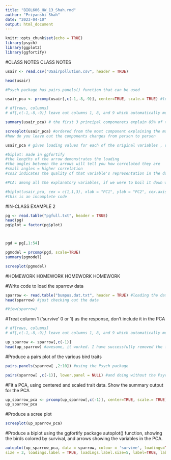 ---
title: "BIOL606_HW_13_Shah.rmd"
author: "Priyanshi Shah"
date: "2023-04-10"
output: html_document
---

```{r setup, include=FALSE}
knitr::opts_chunk$set(echo = TRUE)
library(psych)
library(ggplot2)
library(ggfortify)
```

#CLASS NOTES CLASS NOTES 
```{r}
usair <- read.csv("USairpollution.csv", header = TRUE)

head(usair)

#Psych package has pairs.panels() function that can be used 

usair_pca <- prcomp(usair[,c(-1,-8,-9)], center=TRUE, scale.= TRUE) #leave out 1, 8 and 9 

# df[rows, columns]
# df[,c(-1,-8,-9)] leave out columns 1, 8, and 9 which automatically means that you keep 2,3,4,5,6,7 columns 

summary(usair_pca) # the first 3 principal componenets explain 85% of the total variance 

screeplot(usair_pca) #ordered from the most component explaining the most correlation, and then go on 
#how do you leave out the components changes from person to person 

usair_pca # gives loading values for each of the original variables , values range from -1 to +1 
```


```{r}
#biplot: made in ggfortify 
#the lengths of the arrow demonstrates the loading 
#the angles between the arrows will tell you how correlated they are 
#small angles = higher correlation 
#cos2 indicates the quality of that variable's representation in the data 

#PCA: among all the explanatory variables, if we were to boil it down which ones are the best

#biplot(usair_pca, cex = c(1,1,3), xlab = "PC1", ylab = "PC2", cex.axis = 1.5, cex.lab = 1.8 , var.axes = FALSE, ylabs =  )
#this is an incomplete code 
```


#IN-CLASS EXAMPLE 2
```{r}
pg <- read.table("pgfull.txt", header = TRUE)
head(pg)
pg$plot = factor(pg$plot)



pgd = pg[,1:54]

pgmodel = prcomp(pgd, scale=TRUE)
summary(pgmodel)

screeplot(pgmodel)
```

#HOMEWORK HOMEWORK HOMEWORK HOMEWORK 

#Write code to load the sparrow data
```{r}
sparrow <- read.table("bumpus.dat.txt", header = TRUE) #loading the data
head(sparrow) #just checking out the data

#View(sparrow)
```

#Treat column 1 (‘survive’ 0 or 1) as the response, don’t include it in the PCA
```{r}
# df[rows, columns]
# df[,c(-1,-8,-9)] leave out columns 1, 8, and 9 which automatically means that you keep 2,3,4,5,6,7 columns 

up_sparrow <- sparrow[,c(-1)]
head(up_sparrow) #awesome, it worked. I have successfully removed the first column from my original dataframe called sparrow and now will be using up_sparrow for the PCA 

```


#Produce a pairs plot of the various bird traits
```{r}

pairs.panels(sparrow[ ,2:10]) #using the Psych package 

pairs(sparrow[ ,c(-1)], lower.panel = NULL) #and doing without the Psych package 
```

#Fit a PCA, using centered and scaled trait data. Show the summary output for the PCA
```{r}

up_sparrow_pca <- prcomp(up_sparrow[,c(-1)], center=TRUE, scale.= TRUE)
up_sparrow_pca

```


#Produce a scree plot
```{r}

screeplot(up_sparrow_pca)

```


#Produce a biplot using the ggfortify package autoplot() function, showing the birds colored by survival, and arrows showing the variables in the PCA.

```{r}

autoplot(up_sparrow_pca, data = sparrow, colour = 'survive', loadings=TRUE,
size = 3, loadings.label = TRUE, loadings.label.size=5, label=TRUE, label.vjust = -0.4)

```

